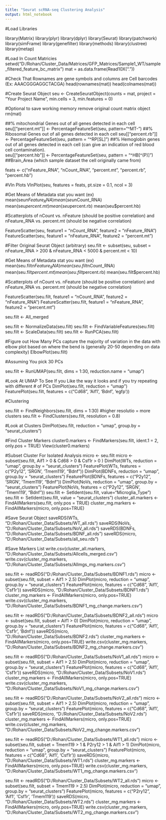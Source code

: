 ---
title: "Seurat scRNA-seq Clustering Analysis"
output: html_notebook
---

#Load Libraries

library(Matrix)
library(plyr)
library(dplyr)
library(Seurat)
library(patchwork)
library(simFrame)
library(genefilter)
library(methods)
library(clustree)
library(metap)

#Load In Count Matricies
setwd("D:/Rohan/Cluster_Data/Matrices/GFP_Matrices/Sample1_WT/sample_filtered_feature_bc_matrix")
mat = as.data.frame(Read10X("."))

#Check That Rownames are gene symbols and columns are Cell barcodes (Ex: AAACGGGAGGCTACGA)
head(rownames(mat))
head(colnames(mat))


#Create Seurat Object 
seu <- CreateSeuratObject(counts = mat, project = "Your Project Name", min.cells = 3, min.features = 0)

#Optional to save working memory remove original count matrix object
rm(mat)



##% mitochondrial Genes out of all genes detected in each cell
seu[["percent.mt"]] <- PercentageFeatureSet(seu, pattern="^MT-")
##% Ribosomal Genes out of all genes detected in each cell
seu[["percent.rb"]] <- PercentageFeatureSet(seu, pattern = "^RP[SL]")
##% Hemoglobin genes out of all genes detected in each cell (can give an indication of red blood cell contamination).  
seu[["percent.hb"]] <- PercentageFeatureSet(seu, pattern = "^HB[^(P)]")
##Brain_Area (which sample dataset the cell originally came from)



feats <- c("nFeature_RNA", "nCount_RNA", "percent.mt", "percent.rb", "percent.hb")

#Vln Plots
VlnPlot(seu, features = feats, pt.size = 0.1, ncol = 3)

#Get Means of Metadata stat you want (ex)
mean(seu$nFeature_RNA)
mean(seu$nCount_RNA)
mean(seu$percent.mt)
mean(seu$percent.rb)
mean(seu$percent.hb)

#Scatterplots of nCount vs. nFeature (should be positive correlation) and nFeature_RNA vs. percent.mt (should be negative correlation)

FeatureScatter(seu, feature1 = "nCount_RNA", feature2 = "nFeature_RNA")
FeatureScatter(seu, feature1 = "nFeature_RNA", feature2 = "percent.mt")

#Filter Original Seurat Object (arbitrary)
seu.filt <- subset(seu, subset = nFeature_RNA > 200 & nFeature_RNA < 5000 & percent.mt < 10)

#Get Means of Metadata stat you want (ex)
mean(seu.filt$nFeature_RNA)
mean(seu.filt$nCount_RNA)
mean(seu.filt$percent.mt)
mean(seu.filt$percent.rb)
mean(seu.filt$percent.hb)

#Scatterplots of nCount vs. nFeature (should be positive correlation) and nFeature_RNA vs. percent.mt (should be negative correlation)

FeatureScatter(seu.filt, feature1 = "nCount_RNA", feature2 = "nFeature_RNA")
FeatureScatter(seu.filt, feature1 = "nFeature_RNA", feature2 = "percent.mt")

seu.filt <- All_merged


seu.filt <- NormalizeData(seu.filt)
seu.filt <- FindVariableFeatures(seu.filt)
seu.filt <- ScaleData(seu.filt)
seu.filt <- RunPCA(seu.filt)

#Figure out How Many PCs capture the majority of variation in the data with elbow plot based on where the bend is (generally 20-50 depending on data complexity)
ElbowPlot(seu.filt)

#Assuming You pick 30 PCs 

seu.filt <- RunUMAP(seu.filt, dims = 1:30, reduction.name = "umap")

#Look At UMAP To See If you Like the way it looks and if you try repeating with different # of PCs
DimPlot(seu.filt, reduction = "umap")
FeaturePlot(seu.filt, features = c("Cd68", 'Aif1', 'Bdnf', 'egfp'))

#Clustering


seu.filt <- FindNeighbors(seu.filt, dims = 1:30)
#higher resolutio = more clusters
seu.filt <- FindClusters(seu.filt, resolution = 0.8)

#Look at Clusters
DimPlot(seu.filt, reduction = "umap", group.by = "seurat_clusters")

#Find Cluster Markers
cluster0.markers <- FindMarkers(seu.filt, ident.1 = 2, only.pos = TRUE)
View(cluster0.markers)


#Subset Cluster For Isolated Analysis
micro <- seu.filt
micro <- subset(seu.filt, Aif1 > 0 & Cd68 > 0 & Csf1r > 0 )
DimPlot(WTs, reduction = "umap", group.by = "seurat_clusters")
FeaturePlot(WTs, features = c("P2y12", 'SRGN', 'Tmem119', "Bdnf"))
DimPlot(BDNFs, reduction = "umap", group.by = "seurat_clusters")
FeaturePlot(BDNFs, features = c("P2y12", 'SRGN', 'Tmem119', "Bdnf"))
DimPlot(NoVs, reduction = "umap", group.by = "seurat_clusters")
FeaturePlot(NoVs, features = c("P2y12", 'SRGN', 'Tmem119', "Bdnf"))
seu.filt <- SetIdent(seu.filt, value="Microglia_Type")
seu.filt <- SetIdent(seu.filt, value = "seurat_clusters")
cluster_all.markers <- FindAllMarkers(seu.filt, only.pos = TRUE)
cluster_mg.markers <- FindAllMarkers(micro, only.pos=TRUE)


#Save Seurat Object
saveRDS(WTs, "D:/Rohan/Cluster_Data/Subsets/WT_all.rds")
saveRDS(NoVs, "D:/Rohan/Cluster_Data/Subsets/NoV_all.rds")
saveRDS(BDNFs, "D:/Rohan/Cluster_Data/Subsets/BDNF_all.rds")
saveRDS(micro, "D:/Rohan/Cluster_Data/Subsets/all_seu.rds")

#Save Markers List
write.csv(cluster_all.markers, "D:/Rohan/Cluster_Data/Subsets/Allcells_merged.csv")
write.csv(cluster_mg.markers, "D:/Rohan/Cluster_Data/Subsets/Allmgs_mg.markers.csv")

seu.filt <- readRDS("D:/Rohan/Cluster_Data/Subsets/BDNF1.rds")
micro <- subset(seu.filt, subset = Aif1 > 2.5)
DimPlot(micro, reduction = "umap", group.by = "seurat_clusters")
FeaturePlot(micro, features = c("Cd68", 'Aif1', 'Csf1r'))
saveRDS(micro, "D:/Rohan/Cluster_Data/Subsets/BDNF1.rds")
cluster_mg.markers <- FindAllMarkers(micro, only.pos=TRUE)
write.csv(cluster_mg.markers, "D:/Rohan/Cluster_Data/Subsets/BDNF1_mg_change.markers.csv")

seu.filt <- readRDS("D:/Rohan/Cluster_Data/Subsets/BDNF2_all.rds")
micro <- subset(seu.filt, subset = Aif1 > 0)
DimPlot(micro, reduction = "umap", group.by = "seurat_clusters")
FeaturePlot(micro, features = c("Cd68", 'Aif1', 'Csf1r', 'Bdnf'))
saveRDS(micro, "D:/Rohan/Cluster_Data/Subsets/BDNF2.rds")
cluster_mg.markers <- FindAllMarkers(micro, only.pos=TRUE)
write.csv(cluster_mg.markers, "D:/Rohan/Cluster_Data/Subsets/BDNF2_mg_change.markers.csv")

seu.filt <- readRDS("D:/Rohan/Cluster_Data/Subsets/NoV1_all.rds")
micro <- subset(seu.filt, subset = Aif1 > 2.5)
DimPlot(micro, reduction = "umap", group.by = "seurat_clusters")
FeaturePlot(micro, features = c("Cd68", 'Aif1', 'Csf1r'))
saveRDS(micro, "D:/Rohan/Cluster_Data/Subsets/NoV1.rds")
cluster_mg.markers <- FindAllMarkers(micro, only.pos=TRUE)
write.csv(cluster_mg.markers, "D:/Rohan/Cluster_Data/Subsets/NoV1_mg_change.markers.csv")

seu.filt <- readRDS("D:/Rohan/Cluster_Data/Subsets/NoV2_all.rds")
micro <- subset(seu.filt, subset = Aif1 > 2.5)
DimPlot(micro, reduction = "umap", group.by = "seurat_clusters")
FeaturePlot(micro, features = c("Cd68", 'Aif1', 'Csf1r'))
saveRDS(micro, "D:/Rohan/Cluster_Data/Subsets/NoV2.rds")
cluster_mg.markers <- FindAllMarkers(micro, only.pos=TRUE)
write.csv(cluster_mg.markers, "D:/Rohan/Cluster_Data/Subsets/NoV2_mg_change.markers.csv")

seu.filt <- readRDS("D:/Rohan/Cluster_Data/Subsets/WT1_all.rds")
micro <- subset(seu.filt, subset = Tmem119 > 1 & P2ry12 > 1 & Aif1 > 1)
DimPlot(micro, reduction = "umap", group.by = "seurat_clusters")
FeaturePlot(micro, features = c("Cd68", 'Aif1', 'Csf1r'))
saveRDS(micro, "D:/Rohan/Cluster_Data/Subsets/WT1.rds")
cluster_mg.markers <- FindAllMarkers(micro, only.pos=TRUE)
write.csv(cluster_mg.markers, "D:/Rohan/Cluster_Data/Subsets/WT1_mg_change.markers.csv")

seu.filt <- readRDS("D:/Rohan/Cluster_Data/Subsets/WT2_all.rds")
micro <- subset(seu.filt, subset = Tmem119 > 2.5)
DimPlot(micro, reduction = "umap", group.by = "seurat_clusters")
FeaturePlot(micro, features = c("P2ry12", 'Aif1', 'Csf1r', 'Tmem119'))
saveRDS(micro, "D:/Rohan/Cluster_Data/Subsets/WT2.rds")
cluster_mg.markers <- FindAllMarkers(micro, only.pos=TRUE)
write.csv(cluster_mg.markers, "D:/Rohan/Cluster_Data/Subsets/WT2_mg_change.markers.csv")
